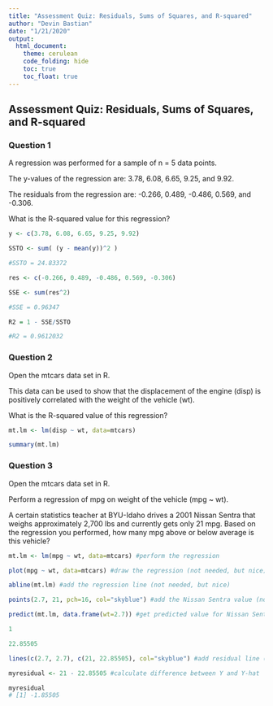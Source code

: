 ```yaml
---
title: "Assessment Quiz: Residuals, Sums of Squares, and R-squared"
author: "Devin Bastian"
date: "1/21/2020"
output: 
  html_document:
    theme: cerulean
    code_folding: hide
    toc: true
    toc_float: true
---
```


## Assessment Quiz: Residuals, Sums of Squares, and R-squared


### Question 1

A regression was performed for a sample of n = 5 data points.

The y-values of the regression are: 3.78, 6.08, 6.65, 9.25, and 9.92.

The residuals from the regression are: -0.266, 0.489, -0.486, 0.569, and -0.306.

What is the R-squared value for this regression?

```r
y <- c(3.78, 6.08, 6.65, 9.25, 9.92)

SSTO <- sum( (y - mean(y))^2 )

#SSTO = 24.83372

res <- c(-0.266, 0.489, -0.486, 0.569, -0.306)

SSE <- sum(res^2)

#SSE = 0.96347

R2 = 1 - SSE/SSTO

#R2 = 0.9612032
```

### Question 2

Open the mtcars data set in R.

This data can be used to show that the displacement of the engine (disp) is positively correlated with the weight of the vehicle (wt).

What is the R-squared value of this regression?

```r
mt.lm <- lm(disp ~ wt, data=mtcars)

summary(mt.lm)
```

### Question 3

Open the mtcars data set in R.

Perform a regression of mpg on weight of the vehicle (mpg ~ wt).

A certain statistics teacher at BYU-Idaho drives a 2001 Nissan Sentra that weighs approximately 2,700 lbs and currently gets only 21 mpg. Based on the regression you performed, how many mpg above or below average is this vehicle?

```r
mt.lm <- lm(mpg ~ wt, data=mtcars) #perform the regression

plot(mpg ~ wt, data=mtcars) #draw the regression (not needed, but nice)

abline(mt.lm) #add the regression line (not needed, but nice)

points(2.7, 21, pch=16, col="skyblue") #add the Nissan Sentra value (not needed, but nice)

predict(mt.lm, data.frame(wt=2.7)) #get predicted value for Nissan Sentra

1

22.85505

lines(c(2.7, 2.7), c(21, 22.85505), col="skyblue") #add residual line (not needed, but nice)

myresidual <- 21 - 22.85505 #calculate difference between Y and Y-hat

myresidual
# [1] -1.85505
```

